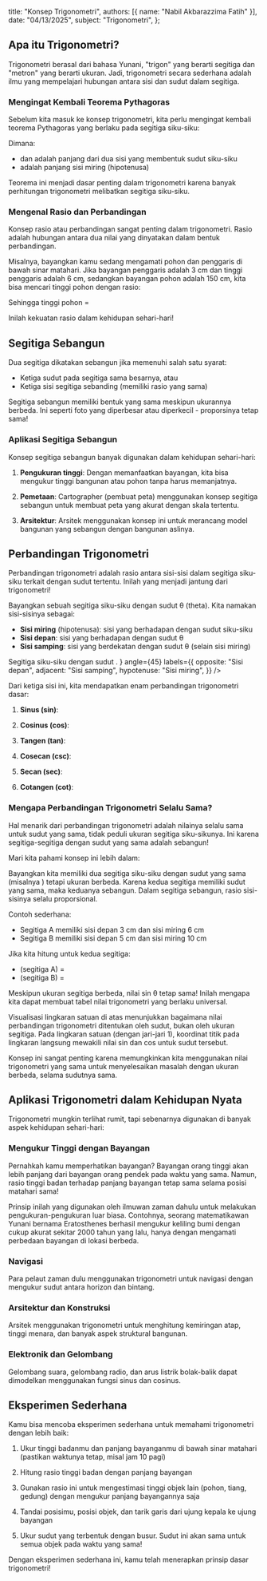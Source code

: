 
  title: "Konsep Trigonometri",
  authors: [{ name: "Nabil Akbarazzima Fatih" }],
  date: "04/13/2025",
  subject: "Trigonometri",
};

## Apa itu Trigonometri?

Trigonometri berasal dari bahasa Yunani, "trigon" yang berarti segitiga dan "metron" yang berarti ukuran. Jadi, trigonometri secara sederhana adalah ilmu yang mempelajari hubungan antara sisi dan sudut dalam segitiga.

### Mengingat Kembali Teorema Pythagoras

Sebelum kita masuk ke konsep trigonometri, kita perlu mengingat kembali teorema Pythagoras yang berlaku pada segitiga siku-siku:

<BlockMath math="a^2 + b^2 = c^2" />

Dimana:

- <InlineMath math="a" /> dan <InlineMath math="b" /> adalah panjang dari dua sisi
  yang membentuk sudut siku-siku
- <InlineMath math="c" /> adalah panjang sisi miring (hipotenusa)

Teorema ini menjadi dasar penting dalam trigonometri karena banyak perhitungan trigonometri melibatkan segitiga siku-siku.

### Mengenal Rasio dan Perbandingan

Konsep rasio atau perbandingan sangat penting dalam trigonometri. Rasio adalah hubungan antara dua nilai yang dinyatakan dalam bentuk perbandingan.

Misalnya, bayangkan kamu sedang mengamati pohon dan penggaris di bawah sinar matahari. Jika bayangan penggaris adalah 3 cm dan tinggi penggaris adalah 6 cm, sedangkan bayangan pohon adalah 150 cm, kita bisa mencari tinggi pohon dengan rasio:

<div className="flex flex-col gap-4">
  <BlockMath math="\frac{\text{tinggi penggaris}}{\text{bayangan penggaris}} = \frac{\text{tinggi pohon}}{\text{bayangan pohon}}" />
  <BlockMath math="\frac{6 \text{ cm}}{3 \text{ cm}} = \frac{\text{tinggi pohon}}{150 \text{ cm}}" />
</div>

Sehingga tinggi pohon = <InlineMath math="6 \div 3 \times 150 = 300 \text{ cm} = 3 \text{ meter}" />

Inilah kekuatan rasio dalam kehidupan sehari-hari!

## Segitiga Sebangun

Dua segitiga dikatakan sebangun jika memenuhi salah satu syarat:

- Ketiga sudut pada segitiga sama besarnya, atau
- Ketiga sisi segitiga sebanding (memiliki rasio yang sama)

Segitiga sebangun memiliki bentuk yang sama meskipun ukurannya berbeda. Ini seperti foto yang diperbesar atau diperkecil - proporsinya tetap sama!

### Aplikasi Segitiga Sebangun

Konsep segitiga sebangun banyak digunakan dalam kehidupan sehari-hari:

1. **Pengukuran tinggi**: Dengan memanfaatkan bayangan, kita bisa mengukur tinggi bangunan atau pohon tanpa harus memanjatnya.

2. **Pemetaan**: Cartographer (pembuat peta) menggunakan konsep segitiga sebangun untuk membuat peta yang akurat dengan skala tertentu.

3. **Arsitektur**: Arsitek menggunakan konsep ini untuk merancang model bangunan yang sebangun dengan bangunan aslinya.

## Perbandingan Trigonometri

Perbandingan trigonometri adalah rasio antara sisi-sisi dalam segitiga siku-siku terkait dengan sudut tertentu. Inilah yang menjadi jantung dari trigonometri!

Bayangkan sebuah segitiga siku-siku dengan sudut θ (theta). Kita namakan sisi-sisinya sebagai:

- **Sisi miring** (hipotenusa): sisi yang berhadapan dengan sudut siku-siku
- **Sisi depan**: sisi yang berhadapan dengan sudut θ
- **Sisi samping**: sisi yang berdekatan dengan sudut θ (selain sisi miring)

<div className="mt-4">
  <Triangle
    title="Segitiga Siku-Siku"
    description={
      <>
        Segitiga siku-siku dengan sudut <InlineMath math="\theta" />.
      </>
    }
    angle={45}
    labels={{
      opposite: "Sisi depan",
      adjacent: "Sisi samping",
      hypotenuse: "Sisi miring",
    }}
  />
</div>

Dari ketiga sisi ini, kita mendapatkan enam perbandingan trigonometri dasar:

1. **Sinus (sin)**:

   <BlockMath math="\sin \theta = \frac{\text{sisi depan}}{\text{sisi miring}}" />

2. **Cosinus (cos)**:

   <BlockMath math="\cos \theta = \frac{\text{sisi samping}}{\text{sisi miring}}" />

3. **Tangen (tan)**:

   <BlockMath math="\tan \theta = \frac{\text{sisi depan}}{\text{sisi samping}}" />

4. **Cosecan (csc)**:

   <BlockMath math="\csc \theta = \frac{1}{\sin \theta} = \frac{\text{sisi miring}}{\text{sisi depan}}" />

5. **Secan (sec)**:

   <BlockMath math="\sec \theta = \frac{1}{\cos \theta} = \frac{\text{sisi miring}}{\text{sisi samping}}" />

6. **Cotangen (cot)**:

   <BlockMath math="\cot \theta = \frac{1}{\tan \theta} = \frac{\text{sisi samping}}{\text{sisi depan}}" />

### Mengapa Perbandingan Trigonometri Selalu Sama?

Hal menarik dari perbandingan trigonometri adalah nilainya selalu sama untuk sudut yang sama, tidak peduli ukuran segitiga siku-sikunya. Ini karena segitiga-segitiga dengan sudut yang sama adalah sebangun!

Mari kita pahami konsep ini lebih dalam:

Bayangkan kita memiliki dua segitiga siku-siku dengan sudut yang sama (misalnya <InlineMath math="\theta = 30^\circ" />) tetapi ukuran berbeda. Karena kedua segitiga memiliki sudut yang sama, maka keduanya sebangun. Dalam segitiga sebangun, rasio sisi-sisinya selalu proporsional.

Contoh sederhana:

- Segitiga A memiliki sisi depan 3 cm dan sisi miring 6 cm
- Segitiga B memiliki sisi depan 5 cm dan sisi miring 10 cm

Jika kita hitung <InlineMath math="\sin \theta" /> untuk kedua segitiga:

- <InlineMath math="\sin \theta" /> (segitiga A) = <InlineMath math="\frac{3}{6} = 0.5" />
- <InlineMath math="\sin \theta" /> (segitiga B) = <InlineMath math="\frac{5}{10} = 0.5" />

Meskipun ukuran segitiga berbeda, nilai sin θ tetap sama! Inilah mengapa kita dapat membuat tabel nilai trigonometri yang berlaku universal.

<UnitCircle
  title="Visualisasi Perbandingan Trigonometri"
  description="Gerakan sudut untuk melihat bagaimana perbandingan trigonometri ditentukan oleh sudut, bukan oleh ukuran segitiga."
  angle={30}
/>

Visualisasi lingkaran satuan di atas menunjukkan bagaimana nilai perbandingan trigonometri ditentukan oleh sudut, bukan oleh ukuran segitiga. Pada lingkaran satuan (dengan jari-jari 1), koordinat titik pada lingkaran langsung mewakili nilai sin dan cos untuk sudut tersebut.

Konsep ini sangat penting karena memungkinkan kita menggunakan nilai trigonometri yang sama untuk menyelesaikan masalah dengan ukuran berbeda, selama sudutnya sama.

## Aplikasi Trigonometri dalam Kehidupan Nyata

Trigonometri mungkin terlihat rumit, tapi sebenarnya digunakan di banyak aspek kehidupan sehari-hari:

### Mengukur Tinggi dengan Bayangan

Pernahkah kamu memperhatikan bayangan? Bayangan orang tinggi akan lebih panjang dari bayangan orang pendek pada waktu yang sama. Namun, rasio tinggi badan terhadap panjang bayangan tetap sama selama posisi matahari sama!

Prinsip inilah yang digunakan oleh ilmuwan zaman dahulu untuk melakukan pengukuran-pengukuran luar biasa. Contohnya, seorang matematikawan Yunani bernama Eratosthenes berhasil mengukur keliling bumi dengan cukup akurat sekitar 2000 tahun yang lalu, hanya dengan mengamati perbedaan bayangan di lokasi berbeda.

### Navigasi

Para pelaut zaman dulu menggunakan trigonometri untuk navigasi dengan mengukur sudut antara horizon dan bintang.

### Arsitektur dan Konstruksi

Arsitek menggunakan trigonometri untuk menghitung kemiringan atap, tinggi menara, dan banyak aspek struktural bangunan.

### Elektronik dan Gelombang

Gelombang suara, gelombang radio, dan arus listrik bolak-balik dapat dimodelkan menggunakan fungsi sinus dan cosinus.

## Eksperimen Sederhana

Kamu bisa mencoba eksperimen sederhana untuk memahami trigonometri dengan lebih baik:

1. Ukur tinggi badanmu dan panjang bayanganmu di bawah sinar matahari (pastikan waktunya tetap, misal jam 10 pagi)

2. Hitung rasio tinggi badan dengan panjang bayangan

3. Gunakan rasio ini untuk mengestimasi tinggi objek lain (pohon, tiang, gedung) dengan mengukur panjang bayangannya saja

4. Tandai posisimu, posisi objek, dan tarik garis dari ujung kepala ke ujung bayangan

5. Ukur sudut yang terbentuk dengan busur. Sudut ini akan sama untuk semua objek pada waktu yang sama!

Dengan eksperimen sederhana ini, kamu telah menerapkan prinsip dasar trigonometri!
